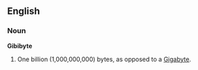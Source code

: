 ==English==

===Noun===
'''Gibibyte'''

# One billion (1,000,000,000) bytes, as opposed to a [[Gigabyte]].